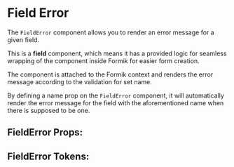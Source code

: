 

# Field Error

The `FieldError` component allows you to render an error message for a given field.

This is a **field** component, which means it has a provided logic for seamless
wrapping of the component inside Formik for easier form creation.

The component is attached to the Formik context and renders the error message according to the validation for set name.

By defining a name prop on the `FieldError` component, it will automatically render the error message for the field
with the aforementioned name when there is supposed to be one.

<Stories includePrimary={true} />

## FieldError Props:

<ArgsTable of={FieldError} />

## FieldError Tokens:
<ThemeTokens component="FieldError"/>
